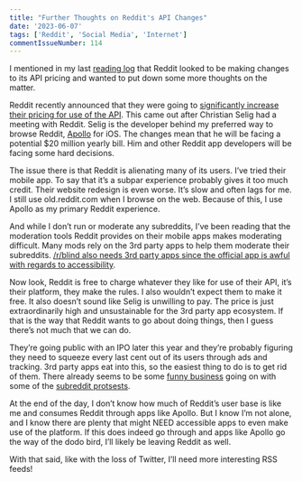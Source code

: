 ```yaml
---
title: "Further Thoughts on Reddit's API Changes"
date: '2023-06-07'
tags: ['Reddit', 'Social Media', 'Internet']
commentIssueNumber: 114
---
```


I mentioned in my last [reading log](https://kpwags.com/reading-log/31) that Reddit looked to be making changes to its API pricing and wanted to put down some more thoughts on the matter.

Reddit recently announced that they were going to [significantly increase their pricing for use of the API](https://www.theverge.com/2023/5/31/23743993/reddit-apollo-client-api-cost). This came out after Christian Selig had a meeting with Reddit. Selig is the developer behind my preferred way to browse Reddit, [Apollo](https://apps.apple.com/us/app/apollo-for-reddit/id979274575) for iOS. The changes mean that he will be facing a potential $20 million yearly bill. Him and other Reddit app developers will be facing some hard decisions.

The issue there is that Reddit is alienating many of its users. I’ve tried their mobile app. To say that it’s a subpar experience probably gives it too much credit. Their website redesign is even worse. It’s slow and often lags for me. I still use old.reddit.com when I browse on the web. Because of this, I use Apollo as my primary Reddit experience.

And while I don’t run or moderate any subreddits, I’ve been reading that the moderation tools Reddit provides on their mobile apps makes moderating difficult. Many mods rely on the 3rd party apps to help them moderate their subreddits. [/r/blind also needs 3rd party apps since the official app is awful with regards to accessibility](https://old.reddit.com/r/Blind/comments/13zr8h2/reddits_recently_announced_api_changes_and_the/).

Now look, Reddit is free to charge whatever they like for use of their API, it’s their platform, they make the rules. I also wouldn’t expect them to make it free. It also doesn’t sound like Selig is unwilling to pay. The price is just extraordinarily high and unsustainable for the 3rd party app ecosystem. If that is the way that Reddit wants to go about doing things, then I guess there’s not much that we can do.

They’re going public with an IPO later this year and they’re probably figuring they need to squeeze every last cent out of its users through ads and tracking. 3rd party apps eat into this, so the easiest thing to do is to get rid of them. There already seems to be some [funny business](https://news.ycombinator.com/item?id=36192312) going on with some of the [subreddit protsests](https://arstechnica.com/gadgets/2023/06/reddits-plan-to-kill-third-party-apps-sparks-widespread-protests/).

At the end of the day, I don’t know how much of Reddit’s user base is like me and consumes Reddit through apps like Apollo. But I know I’m not alone, and I know there are plenty that might NEED accessible apps to even make use of the platform. If this does indeed go through and apps like Apollo go the way of the dodo bird, I’ll likely be leaving Reddit as well.

With that said, like with the loss of Twitter, I’ll need more interesting RSS feeds!
